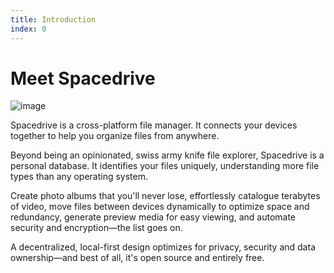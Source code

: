 ```yaml
---
title: Introduction
index: 0
---
```


# Meet Spacedrive

![image](/introduction.webp)

Spacedrive is a cross-platform file manager. It connects your devices together to help you organize files
from anywhere.

Beyond being an opinionated, swiss army knife file explorer, Spacedrive is a personal database. It identifies your files uniquely, understanding more file types than any operating system.

Create photo albums that you'll never lose, effortlessly catalogue terabytes of video, move files between devices dynamically to optimize space and redundancy, generate preview media for easy viewing, and automate security and encryption—the list goes on.

A decentralized, local-first design optimizes for privacy, security and data ownership—and best of all, it's open source and entirely free.
